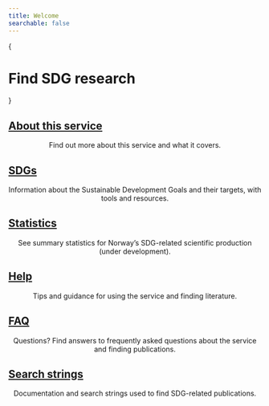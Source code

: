 ```yaml
---
title: Welcome
searchable: false
---
```



{
  <div className="flex items-center justify-center mt-10 mb-8 gap-5"> 
    <h1 className="text-center font-extrabold sm:text-3xl md:text-5xl lg:text-6xl">
      <h1 className="text-center font-extrabold sm:text-3xl md:text-5xl lg:text-6xl">Find SDG research</h1>
    </h1>
  </div>
}

<div className="flex flex-col">
  <HomeSearchBox />

  <Goals />

  <Features>
    <Feature>
      <h2 className="text-center text-xl font-bold">
        <a href='/about/about-this-service'>About this service</a>
      </h2>
      <p Text align="center">
        Find out more about this service and what it covers.
      </p>
    </Feature>
    <Feature>
      <h2 className="text-center text-xl font-bold">
        <a href='/about/sustainable-development-goals'>SDGs</a>
      </h2>
      <p Text align="center">
        Information about the Sustainable Development Goals and their targets, with tools and resources.
      </p>
    </Feature>
    <Feature>
      <h2 className="text-center text-xl font-bold">
        <a href='/statistics/introduction'>Statistics</a>
      </h2>
      <p Text align="center">
        See summary statistics for Norway’s SDG-related scientific production (under development).
      </p>
    </Feature>
    <Feature>
      <h2 className="text-center text-xl font-bold">
        <a href='/help/search-tips'>Help</a>
      </h2>
      <p Text align="center">
        Tips and guidance for using the service and finding literature.
      </p>
    </Feature>
    <Feature>
      <h2 className="text-center text-xl font-bold">
        <a href='/help/faq'>FAQ</a>
      </h2>
      <p Text align="center">
        Questions? Find answers to frequently asked questions about the service and finding publications.
      </p>
    </Feature>
    <Feature>
      <h2 className="text-center text-xl font-bold">
        <a href='about/search-strings/wos/introduction'>Search strings</a>
      </h2>
      <p Text align="center">
        Documentation and search strings used to find SDG-related publications.
      </p>
    </Feature>
  </Features>
</div>
